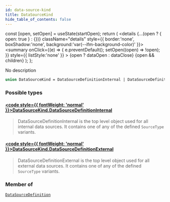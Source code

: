 ```yaml
---
id: data-source-kind
title: DataSourceKind
hide_table_of_contents: false
---
```







  const [open, setOpen] = useState(startOpen);
  return (
    <details {...(open ? { open: true } : {})} className="details" style={{ border:'none', boxShadow:'none', background:'var(--ifm-background-color)' }}>
      <summary
        onClick={(e) => {
          e.preventDefault();
          setOpen((open) => !open);
        }}
        style={{ listStyle:'none' }}
      >
      {open ? dataOpen : dataClose}
      </summary>
      {open && children}
    </details>
  );
};




No description


```graphql
union DataSourceKind = DataSourceDefinitionInternal | DataSourceDefinitionExternal
```


### Possible types

#### [<code style={{ fontWeight: 'normal' }}>DataSourceKind.<b>DataSourceDefinitionInternal</b></code>](/testnet/api/graphql/objects/data-source-definition-internal) <Badge class="secondary" text="object"/>
> DataSourceDefinitionInternal is the top level object used for all internal data sources.
> It contains one of any of the defined `SourceType` variants.
> 

#### [<code style={{ fontWeight: 'normal' }}>DataSourceKind.<b>DataSourceDefinitionExternal</b></code>](/testnet/api/graphql/objects/data-source-definition-external) <Badge class="secondary" text="object"/>
> DataSourceDefinitionExternal is the top level object used for all external data sources.
> It contains one of any of the defined `SourceType` variants.
> 



### Member of

[`DataSourceDefinition`](/testnet/api/graphql/objects/data-source-definition)  <Badge class="secondary" text="object"/>

